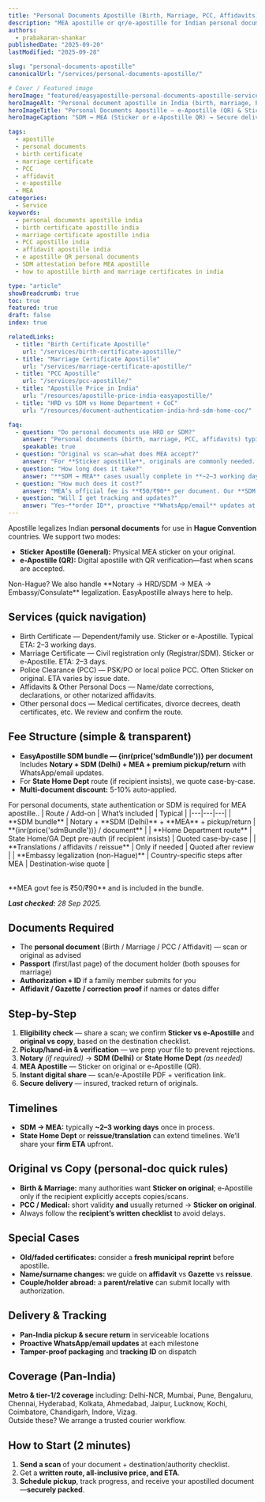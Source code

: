 ```yaml
---
title: "Personal Documents Apostille (Birth, Marriage, PCC, Affidavits)"
description: "MEA apostille or qr/e-apostille for Indian personal documents — Birth, and Marriage Certificate, PCC, affidavits and others."
authors:
  - prabakaran-shankar
publishedDate: "2025-09-20"
lastModified: "2025-09-28"

slug: "personal-documents-apostille"
canonicalUrl: "/services/personal-documents-apostille/"

# Cover / Featured image
heroImage: "featured/easyapostille-personal-documents-apostille-service-india.png"
heroImageAlt: "Personal document apostille in India (birth, marriage, PCC, affidavits)"
heroImageTitle: "Personal Documents Apostille — e-Apostille (QR) & Sticker"
heroImageCaption: "SDM → MEA (Sticker or e-Apostille QR) → Secure delivery"

tags:
  - apostille
  - personal documents
  - birth certificate
  - marriage certificate
  - PCC
  - affidavit
  - e-apostille
  - MEA
categories:
  - Service
keywords:
  - personal documents apostille india
  - birth certificate apostille india
  - marriage certificate apostille india
  - PCC apostille india
  - affidavit apostille india
  - e apostille QR personal documents
  - SDM attestation before MEA apostille
  - how to apostille birth and marriage certificates in india

type: "article"
showBreadcrumb: true
toc: true
featured: true
draft: false
index: true

relatedLinks:
  - title: "Birth Certificate Apostille"
    url: "/services/birth-certificate-apostille/"
  - title: "Marriage Certificate Apostille"
    url: "/services/marriage-certificate-apostille/"
  - title: "PCC Apostille"
    url: "/services/pcc-apostille/"
  - title: "Apostille Price in India"
    url: "/resources/apostille-price-india-easyapostille/"
  - title: "HRD vs SDM vs Home Department + CoC"
    url: "/resources/document-authentication-india-hrd-sdm-home-coc/"

faq:
  - question: "Do personal documents use HRD or SDM?"
    answer: "Personal documents (birth, marriage, PCC, affidavits) typically go **Notary → SDM → MEA**. HRD is generally for **education** documents. We’ll confirm your exact route after a quick review."
    speakable: true
  - question: "Original vs scan—what does MEA accept?"
    answer: "For **Sticker apostille**, originals are commonly needed. For **e-Apostille (QR)**, good scans often work if your destination allows. Some States still ask for originals—we’ll confirm upfront."
  - question: "How long does it take?"
    answer: "**SDM → MEA** cases usually complete in **~2–3 working days** after acceptance. If extra verification or reissue is needed, we’ll share a realistic ETA before payment."
  - question: "How much does it cost?"
    answer: "MEA’s official fee is **₹50/₹90** per document. Our **SDM bundle is ₹2,000 per document** (Notary + SDM (Delhi) + MEA + premium pickup/return). **5–10% discounts** for multi-document orders."
  - question: "Will I get tracking and updates?"
    answer: "Yes—**order ID**, proactive **WhatsApp/email** updates at each step, e-copy/QR where applicable, and **secure courier** return of originals."
---
```


Apostille legalizes Indian **personal documents** for use in **Hague Convention** countries. We support two modes:

- **Sticker Apostille (General):** Physical MEA sticker on your original.  
- **e-Apostille (QR):** Digital apostille with QR verification—fast when scans are accepted.

<CalloutBox type="info">
  Non-Hague? We also handle **Notary → HRD/SDM → MEA → Embassy/Consulate** legalization. <Anchor href="https://easyapostille.com/">EasyApostille</Anchor> always here to help.
</CalloutBox>

## Services (quick navigation)

- <Anchor href="/services/birth-certificate-apostille/">Birth Certificate</Anchor>
  — Dependent/family use. Sticker or e-Apostille. Typical ETA: 2–3 working days.
- <Anchor href="/services/marriage-certificate-apostille/">Marriage Certificate</Anchor>
  — Civil registration only (Registrar/SDM). Sticker or e-Apostille. ETA: 2–3 days.
- <Anchor href="/services/pcc-apostille/">Police Clearance (PCC)</Anchor>
  — PSK/PO or local police PCC. Often Sticker on original. ETA varies by issue date.
- Affidavits & Other Personal Docs
  — Name/date corrections, declarations, or other notarized affidavits.
- Other personal docs
  — Medical certificates, divorce decrees, death certificates, etc. We review and confirm the route.

## Fee Structure (simple & transparent)

- **EasyApostille SDM bundle — {inr(price('sdmBundle'))} per document**  
Includes **Notary + SDM (Delhi) + MEA + premium pickup/return** with WhatsApp/email updates.  
- For **State Home Dept** route (if recipient insists), we quote case-by-case.
- **Multi-document discount:** 5-10% auto-applied.

<CalloutBox type="info">
  <Anchor href="/resources/document-authentication-india-coc-hrd-vs-sdm-home-state-attestation/">For personal documents, state authentication or SDM is required for MEA apostille.</Anchor>.
</CalloutBox>

<Table>
| Route / Add-on | What’s included | Typical |
|---|---|---|
| **SDM bundle** | Notary + **SDM (Delhi)** + **MEA** + pickup/return | **{inr(price('sdmBundle'))} / document** |
| **Home Department route** | State Home/GA Dept pre-auth (if recipient insists) | Quoted case-by-case |
| **Translations / affidavits / reissue** | Only if needed | Quoted after review |
| **Embassy legalization (non-Hague)** | Country-specific steps after MEA | Destination-wise quote |
</Table>

<CalloutBox type="note">
  **MEA govt fee is ₹50/₹90** and is included in the bundle.
 
 _**Last checked:** 28 Sep 2025._
</CalloutBox>

## Documents Required

- The **personal document** (Birth / Marriage / PCC / Affidavit) — scan or original as advised  
- **Passport** (first/last page) of the document holder (both spouses for marriage)  
- **Authorization + ID** if a family member submits for you  
- **Affidavit / Gazette / correction proof** if names or dates differ

## Step-by-Step

1. **Eligibility check** — share a scan; we confirm **Sticker vs e-Apostille** and **original vs copy**, based on the destination checklist.  
2. **Pickup/hand-in & verification** — we prep your file to prevent rejections.  
3. **Notary** *(if required)* → **SDM (Delhi)** or **State Home Dept** *(as needed)*  
4. **MEA Apostille** — Sticker on original or e-Apostille (QR).  
5. **Instant digital share** — scan/e-Apostille PDF + verification link.  
6. **Secure delivery** — insured, tracked return of originals.

## Timelines

- **SDM → MEA:** typically **~2–3 working days** once in process.  
- **State Home Dept** or **reissue/translation** can extend timelines. We’ll share your **firm ETA** upfront.

## Original vs Copy (personal-doc quick rules)

- **Birth & Marriage:** many authorities want **Sticker on original**; e-Apostille only if the recipient explicitly accepts copies/scans.  
- **PCC / Medical:** short validity **and** usually returned → **Sticker on original**.  
- Always follow the **recipient’s written checklist** to avoid delays.

## Special Cases

- **Old/faded certificates:** consider a **fresh municipal reprint** before apostille.  
- **Name/surname changes:** we guide on **affidavit** vs **Gazette** vs **reissue**.  
- **Couple/holder abroad:** a **parent/relative** can submit locally with authorization.

## Delivery & Tracking

- **Pan-India pickup & secure return** in serviceable locations  
- **Proactive WhatsApp/email updates** at each milestone  
- **Tamper-proof packaging** and **tracking ID** on dispatch

## Coverage (Pan-India)

**Metro & tier-1/2 coverage** including: Delhi-NCR, Mumbai, Pune, Bengaluru, Chennai, Hyderabad, Kolkata, Ahmedabad, Jaipur, Lucknow, Kochi, Coimbatore, Chandigarh, Indore, Vizag.  
Outside these? We arrange a trusted courier workflow.

## How to Start (2 minutes)

1. **Send a scan** of your document + destination/authority checklist.  
2. Get a **written route, all-inclusive price, and ETA**.  
3. **Schedule pickup**, track progress, and receive your apostilled document—**securely packed**.
